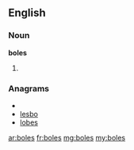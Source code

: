 ==English==

===Noun===
'''boles'''

# {{plural of|[[bole]]}}

===Anagrams===
* {{alphagram|belos}}
* [[lesbo#English|lesbo]]
* [[lobes#English|lobes]]

[[ar:boles]]
[[fr:boles]]
[[mg:boles]]
[[my:boles]]